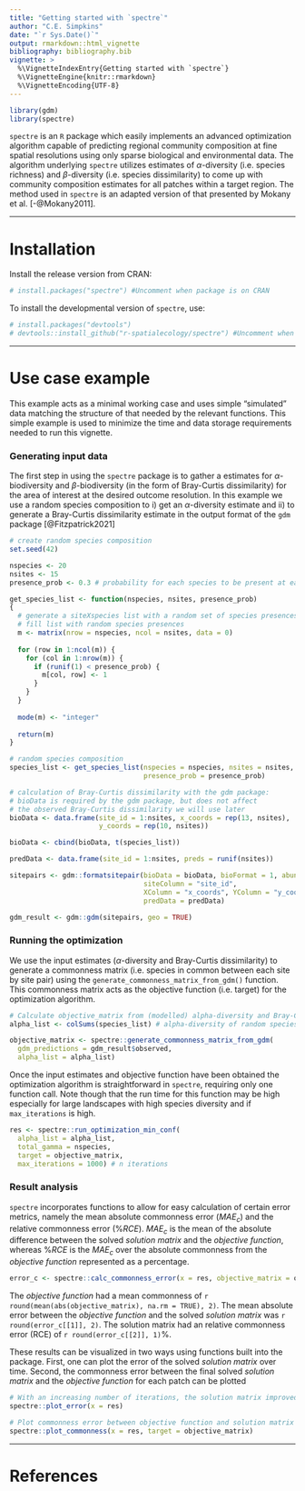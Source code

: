 ```yaml
---
title: "Getting started with `spectre`"
author: "C.E. Simpkins"
date: "`r Sys.Date()`"
output: rmarkdown::html_vignette
bibliography: bibliography.bib
vignette: >
  %\VignetteIndexEntry{Getting started with `spectre`}
  %\VignetteEngine{knitr::rmarkdown}
  %\VignetteEncoding{UTF-8}
---
```


```r
library(gdm)
library(spectre)
```

`spectre` is an `R` package which easily implements an advanced optimization algorithm capable of predicting regional community composition at fine spatial resolutions using only sparse biological and environmental data. 
The algorithm underlying `spectre` utilizes estimates of $\alpha$-diversity (i.e. species richness) and $\beta$-diversity (i.e. species dissimilarity) to come up with community composition estimates for all patches within a target region. 
The method used in `spectre` is an adapted version of that presented by Mokany et al. [-@Mokany2011].  

---

# Installation
Install the release version from CRAN:

```r
# install.packages("spectre") #Uncomment when package is on CRAN
```

To install the developmental version of `spectre`, use:
```r
# install.packages("devtools")
# devtools::install_github("r-spatialecology/spectre") #Uncomment when repo is public
```

---

# Use case example
This example acts as a minimal working case and uses simple "simulated" data matching the structure of that needed by the relevant functions. This simple example is used to minimize the time and data storage requirements needed to run this vignette.

### Generating input data
The first step in using the `spectre` package is to gather a estimates for $\alpha$-biodiversity and $\beta$-biodiversity (in the form of Bray-Curtis dissimilarity) for the area of interest at the desired outcome resolution. 
In this example we use a random species composition to i) get an $\alpha$-diversity estimate and ii) to generate a Bray-Curtis dissimilarity estimate in the output format of the `gdm` package [@Fitzpatrick2021]

```r
# create random species composition
set.seed(42) 

nspecies <- 20
nsites <- 15
presence_prob <- 0.3 # probability for each species to be present at each site

get_species_list <- function(nspecies, nsites, presence_prob)
{
  # generate a siteXspecies list with a random set of species presences/absences
  # fill list with random species presences
  m <- matrix(nrow = nspecies, ncol = nsites, data = 0)
  
  for (row in 1:ncol(m)) {
    for (col in 1:nrow(m)) {
      if (runif(1) < presence_prob) {
        m[col, row] <- 1
      }
    }
  }
  
  mode(m) <- "integer"
  
  return(m)
}

# random species composition
species_list <- get_species_list(nspecies = nspecies, nsites = nsites, 
                                 presence_prob = presence_prob) 

# calculation of Bray-Curtis dissimilarity with the gdm package: 
# bioData is required by the gdm package, but does not affect 
# the observed Bray-Curtis dissimilarity we will use later
bioData <- data.frame(site_id = 1:nsites, x_coords = rep(13, nsites), 
                      y_coords = rep(10, nsites)) 

bioData <- cbind(bioData, t(species_list)) 

predData <- data.frame(site_id = 1:nsites, preds = runif(nsites))

sitepairs <- gdm::formatsitepair(bioData = bioData, bioFormat = 1, abundance = FALSE, 
                                 siteColumn = "site_id",
                                 XColumn = "x_coords", YColumn = "y_coords", 
                                 predData = predData)

gdm_result <- gdm::gdm(sitepairs, geo = TRUE) 
```

### Running the optimization

We use the input estimates ($\alpha$-diversity and Bray-Curtis dissimilarity) to generate a commonness matrix (i.e. species in common between each site by site pair) using the `generate_commonness_matrix_from_gdm()` function. 
This commonness matrix acts as the objective function (i.e. target) for the optimization algorithm.

```r
# Calculate objective_matrix from (modelled) alpha-diversity and Bray-Curtis dissimilarity
alpha_list <- colSums(species_list) # alpha-diversity of random species community

objective_matrix <- spectre::generate_commonness_matrix_from_gdm(
  gdm_predictions = gdm_result$observed, 
  alpha_list = alpha_list)
```

Once the input estimates and objective function have been obtained the optimization algorithm is straightforward in `spectre`, requiring only one function call. 
Note though that the run time for this function may be high especially for large landscapes with high species diversity and if `max_iterations` is high.

```r
res <- spectre::run_optimization_min_conf(
  alpha_list = alpha_list,
  total_gamma = nspecies,
  target = objective_matrix,
  max_iterations = 1000) # n iterations
```

### Result analysis
`spectre` incorporates functions to allow for easy calculation of certain error metrics, namely the mean absolute commonness error ($MAE_c$) and the relative commonness error ($\% RCE$). $MAE_c$ is the mean of the absolute difference between the solved *solution matrix* and the *objective function*, whereas $\% RCE$ is the $MAE_c$ over the absolute commonness from the *objective function* represented as a percentage.

```r
error_c <- spectre::calc_commonness_error(x = res, objective_matrix = objective_matrix)
```

The *objective function* had a mean commonness of `r round(mean(abs(objective_matrix), na.rm = TRUE), 2)`. 
The mean absolute error between the *objective function* and the solved *solution matrix* was `r round(error_c[[1]], 2)`. 
The solution matrix had an relative commonness error (RCE) of `r round(error_c[[2]], 1)`%.

These results can be visualized in two ways using functions built into the package. First, one can plot the error of the solved *solution matrix* over time. Second, the commonness error between the final solved *solution matrix* and the *objective function* for each patch can be plotted

```r
# With an increasing number of iterations, the solution matrix improved
spectre::plot_error(x = res)

# Plot commonness error between objective function and solution matrix
spectre::plot_commonness(x = res, target = objective_matrix)
```
---

# References